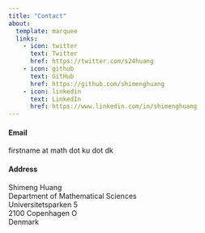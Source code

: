 ```yaml
---
title: "Contact"
about:
  template: marquee
  links:
    - icon: twitter
      text: Twitter
      href: https://twitter.com/s24huang
    - icon: github
      text: GitHub
      href: https://github.com/shimenghuang
    - icon: linkedin
      text: LinkedIn
      href: https://www.linkedin.com/in/shimenghuang
---
```


#### Email 

firstname at math dot ku dot dk

#### Address

Shimeng Huang <br>
Department of Mathematical Sciences <br>
Universitetsparken 5 <br>
2100 Copenhagen O <br>
Denmark
